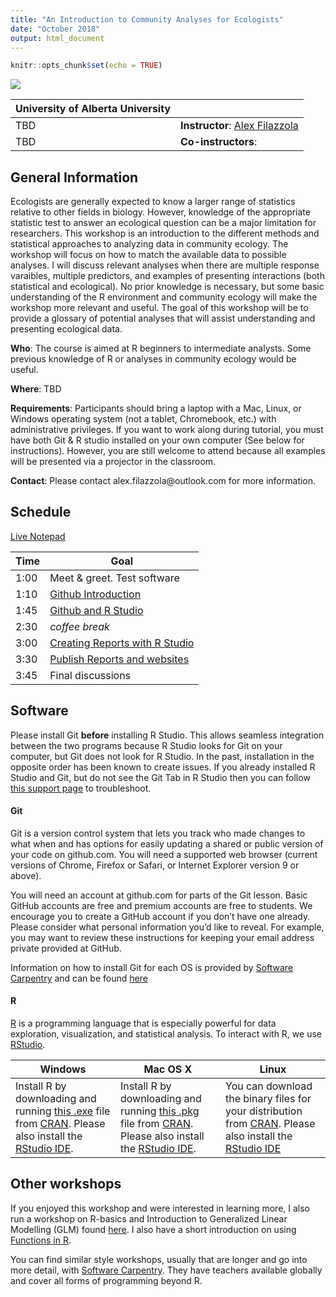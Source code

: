 ```yaml
---
title: "An Introduction to Community Analyses for Ecologists"
date: "October 2018"
output: html_document
---
```


```r
knitr::opts_chunk$set(echo = TRUE)
```

<div style="width:500px; height=350px">
![](images/mainpage.jpg)
</div>

University of Alberta University | 
----------------|-----------------------------------
TBD   | **Instructor**: [Alex Filazzola](http://www.filazzola.info)
TBD   | **Co-instructors**: 

## General Information

Ecologists are generally expected to know a larger range of statistics relative to other fields in biology. However, knowledge of the appropriate statistic test to answer an ecological question can be a major limitation for researchers. This workshop is an introduction to the different methods and statistical approaches to analyzing data in community ecology. The workshop will focus on how to match the available data to possible analyses. I will discuss relevant analyses when there are multiple response varaibles, multiple predictors, and examples of presenting interactions (both statistical and ecological). No prior knowledge is necessary, but some basic understanding of the R environment and community ecology will make the workshop more relevant and useful. The goal of this workshop will be to provide a glossary of potential analyses that will assist understanding and presenting ecological data. 


**Who**: The course is aimed at R beginners to intermediate analysts. Some previous knowledge of R or analyses in community ecology would be useful.

**Where**: TBD

**Requirements**: Participants should bring a laptop with a Mac, Linux, or Windows operating system (not a tablet, Chromebook, etc.) with administrative privileges. If you want to work along during tutorial, you must have both Git & R studio installed on your own computer (See below for instructions). However, you are still welcome to attend because all examples will be presented via a projector in the classroom. 

**Contact**: Please contact alex.filazzola@outlook.com for more information.

## Schedule

[Live Notepad](https://docs.google.com/document/d/1len4qcM-EkEMOl0NuNROyqlqMruqg4B4TZm4OS0NPoQ/edit)

Time   | Goal
-------|------------
1:00   | Meet & greet. Test software
1:10  | [Github Introduction](Github/Github.html)
1:45  | [Github and R Studio](Git.rstudio/Git.rstudio.html)
2:30  | *coffee break*
3:00  | [Creating Reports with R Studio](Reports/Reports.html)
3:30  | [Publish Reports and websites](Website/website.html)
3:45  | Final discussions


## Software

Please install Git **before** installing R Studio. This allows seamless integration between the two programs because R Studio looks for Git on your computer, but Git does not look for R Studio. In the past, installation in the opposite order has been known to create issues. If you already installed R Studio and Git, but do not see the Git Tab in R Studio then you can follow [this support page](https://support.rstudio.com/hc/en-us/articles/200532077-Version-Control-with-Git-and-SVN) to troubleshoot. 


#### Git

Git is a version control system that lets you track who made changes to what when and has options for easily updating a shared or public version of your code on github.com. You will need a supported web browser (current versions of Chrome, Firefox or Safari, or Internet Explorer version 9 or above).

You will need an account at github.com for parts of the Git lesson. Basic GitHub accounts are free and premium accounts are free to students. We encourage you to create a GitHub account if you don't have one already. Please consider what personal information you'd like to reveal. For example, you may want to review these instructions for keeping your email address private provided at GitHub.

Information on how to install Git for each OS is provided by [Software Carpentry](https://software-carpentry.org/) and can be found [here](install.html)

#### R

[R](http://www.r-project.org/) is a programming language that is especially powerful for data exploration, visualization, and statistical analysis. To interact with R, we use [RStudio](http://www.rstudio.com/).


Windows        |   Mac OS  X   |      Linux
---------------|---------------|---------------
Install R by downloading and running [this .exe](http://cran.r-project.org/bin/windows/base/release.htm) file from [CRAN](http://cran.r-project.org/index.html). Please also install the [RStudio IDE](http://www.rstudio.com/ide/download/desktop).| Install R by downloading and running [this .pkg](http://cran.r-project.org/bin/macosx/R-latest.pkg) file from [CRAN](http://cran.r-project.org/index.html). Please also install the [RStudio IDE](http://www.rstudio.com/ide/download/desktop).|You can download the binary files for your distribution from [CRAN](http://cran.r-project.org/index.html). Please also install the [RStudio IDE](http://www.rstudio.com/ide/download/desktop)

## Other workshops

If you enjoyed this workshop and were interested in learning more, I also run a workshop on R-basics and Introduction to Generalized Linear Modelling (GLM) found [here](https://afilazzola.github.io/YorkU.GLM.2017-04-28/). I also have a short introduction on using [Functions in R](https://afilazzola.github.io/Functions.workshop.YorkU2017/). 

You can find similar style workshops, usually that are longer and go into more detail, with [Software Carpentry](https://software-carpentry.org/). They have teachers available globally and cover all forms of programming beyond R. 
